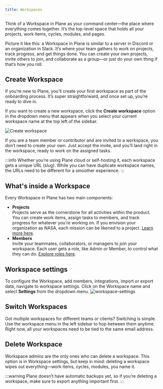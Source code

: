 ```yaml
---
title: Workspaces
---
```


Think of a Workspace in Plane as your command center—the place where everything comes together. It’s the top-level space that holds all your projects, work items, cycles, modules, and pages.

Picture it like this: a Workspace in Plane is similar to a server in Discord or an organization in Slack. It’s where your team gathers to work on projects, track progress, and get things done. You can create your own projects, invite others to join, and collaborate as a group—or just do your own thing if that’s how you roll.

## Create Workspace

If you’re new to Plane, you’ll create your first workspace as part of the onboarding process. It’s super straightforward, and once set up, you’re ready to dive in. 

If you want to create a new workspace, click the **Create workspace** option in the dropdown menu that appears when you select your current workspace name at the top left of the sidebar.

![Create workspace](https://media.docs.plane.so/workspaces/create-workspace.webp#center)

If you are a team member or contributor and are invited to a workspace, you don’t need to create your own. Just accept the invite, and you’ll land right in the workspace, ready to work on the assigned tasks.

:::info
Whether you’re using Plane cloud or self-hosting it, each workspace gets a unique URL (slug). While you can have duplicate workspace names, the URLs need to be different for a smoother experience.
:::

## What's inside a Workspace
Every Workspace in Plane has two main components:

- **Projects**  
Projects serve as the cornerstone for all activities within the product. You can create work items, assign tasks to members, and track progress for whatever you’re working on. If you envision your organization as NASA, each mission can be likened to a project. [Learn more here](/core-concepts/projects/overview).
- **Members**  
Invite your teammates, collaborators, or managers to join your workspace. Each user gets a role, like Admin or Member, to control what they can do. [Explore roles here](/core-concepts/workspaces/members).

## Workspace settings
To configure the Workspace, add members, integrations, import or export data, navigate to workspace settings. Click on the Workspace name and select **Settings** from the dropdown menu.
![workspace-settings](https://media.docs.plane.so/workspaces/workspace-settings.webp#center)

## Switch Workspaces
Got multiple workspaces for different teams or clients? Switching is simple. Use the workspace menu in the left sidebar to hop between them anytime. Right now, all your workspaces need to be tied to the same email address.

## Delete Workspace
Workspace admins are the only ones who can delete a workspace. This option is in Workspace settings, but keep in mind: deleting a workspace wipes out everything—work items, cycles, modules, you name it.

:::warning
Plane doesn’t have automatic backups yet, so if you’re deleting a workspace, make sure to export anything important first.
:::

